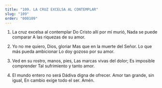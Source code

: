 ```yaml
---
title: "109. LA CRUZ EXCELSA AL CONTEMPLAR"
slug: "109"
order: "000109"
---
```


1. La cruz excelsa al contemplar Do Cristo allí por mí murió, Nada se puede comparar
A las riquezas de su amor.

2.	Yo no me quiero, Dios, gloriar Mas que en la muerte del Señor. Lo que más pueda ambicionar Lo doy gozoso por su amor.

3.	Ved en su rostro, manos, pies, Las marcas vivas del dolor; Es imposible comprender
Tal sufrimiento y tanto amor.

4.	El mundo entero no será Dádiva digna de ofrecer. Amor tan grande, sin igual,
En cambio exige todo el ser. Amén.
